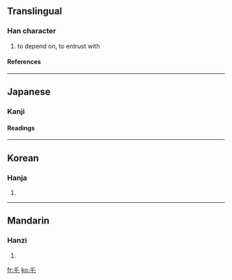{{see|虐}}<!-- may be replaced by zh-forms -->

==Translingual==
===Han character===
{{Han char|rad=丿|as=02|sn=3|four=2071<sub>4</sub>|canj=竹心 (HP)}}
# to depend on, to entrust with
====References====
{{Han ref|kx=0082.020|dkj=00120|dj=0165.080|hdz=10032.010|uh=4E47|ud=20039|bh=C947|bd=51527}}
----

==Japanese==
===Kanji===
{{ja-kanji|grade=|rs=丿02}}
====Readings====
{{ja-readings|on=[[たく]] (taku), [[ちゃく]] (chaku)|kun=}}
----
==Korean==
===Hanja===
{{ko-hanja|hangeul=적|rv=jeok|mr=chŏk}}
# {{defn|Korean}}
----
==Mandarin==
===Hanzi===
{{cmn-hanzi|pin=zhé (zhe2)|wg=che<sup>2</sup>|y=}}
# {{defn|Mandarin}}

[[fr:乇]]
[[ko:乇]]
